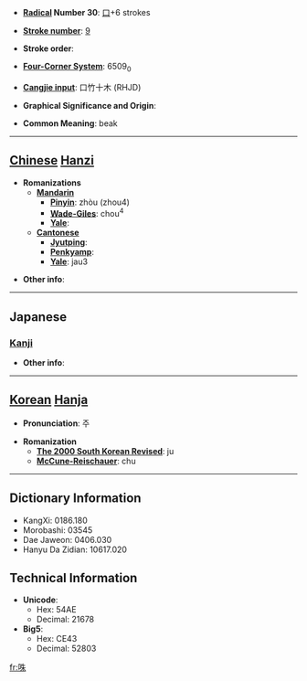 * '''[[Wiktionary:Chinese radical index| Radical]] Number 30''': [[Wiktionary:Chinese radical index 口|口]]+6 strokes

* '''[[Wiktionary:Chinese total strokes index|Stroke number]]''': [[Wiktionary:Chinese total strokes index 9|9]]

* '''Stroke order''': 

* '''[[Wiktionary:Chinese four corner index|Four-Corner System]]''': 6509<sub>0</sub>

* '''[[Wiktionary:Chinese Cangjie index|Cangjie input]]''': 口竹十木 (RHJD)

* '''Graphical Significance and Origin''': 

* '''Common Meaning''': beak

----

== [[Chinese]] [[Hanzi]] ==

* '''Romanizations'''
** '''[[Mandarin]]'''
*** '''[[Pinyin]]''': zhòu (zhou4)
*** '''[[Wade-Giles]]''': chou<sup>4</sup>
*** '''[[Yale]]''': 
** '''[[Cantonese]]'''
*** '''[[Jyutping]]''':
*** '''[[Penkyamp]]''': 
*** '''[[Yale]]''': jau3

* '''Other info''': 

----

==Japanese==
===[[Kanji]]===
{{kanji|on readings=[[とう]] (tō), [[つ]] (tsu), [[ちゅう]] (chū), [[しゅう]] (shū)|kun readings=[[くちばし]] (kuchibashi)}}

* '''Other info''':  

----

== [[Korean]] [[Hanja]] ==

* '''Pronunciation''': 주

* '''Romanization'''
** '''[[The 2000 South Korean Revised Romanization|The 2000 South Korean Revised]]''': ju
** '''[[McCune-Reischauer]]''': chu

----

== Dictionary Information ==

* KangXi: 0186.180
* Morobashi: 03545
* Dae Jaweon: 0406.030
* Hanyu Da Zidian: 10617.020

== Technical Information ==

* '''Unicode''':
** Hex: 54AE
** Decimal: 21678
* '''Big5''':
** Hex: CE43
** Decimal: 52803

[[fr:咮]]